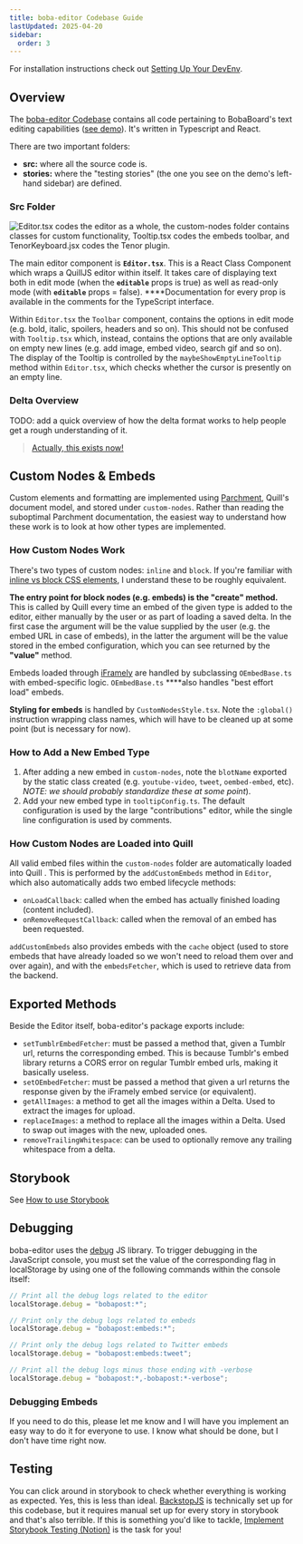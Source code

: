 ```yaml
---
title: boba-editor Codebase Guide
lastUpdated: 2025-04-20
sidebar:
  order: 3
---
```


For installation instructions check out
[Setting Up Your DevEnv](/development/start-developing/before-you-start).

## Overview

The [boba-editor Codebase](https://github.com/BobaBoard/boba-editor) contains
all code pertaining to BobaBoard's text editing capabilities
([see demo](https://boba-editor.netlify.app/)). It's written in Typescript and
React.

There are two important folders:

- **src:** where all the source code is.
- **stories:** where the "testing stories" (the one you see on the demo's
  left-hand sidebar) are defined.

### Src Folder

![Editor.tsx codes the editor as a whole, the custom-nodes folder contains 
classes for custom functionality, Tooltip.tsx codes the embeds toolbar, and 
TenorKeyboard.jsx codes the Tenor plugin.](../../../../assets/img/legacy/classes.png)

The main editor component is **`Editor.tsx`**. This is a React Class Component
which wraps a QuillJS editor within itself. It takes care of displaying text
both in edit mode (when the **`editable`** props is true) as well as read-only
mode (with **`editable`** props = false). \*\*\*\*Documentation for every prop
is available in the comments for the TypeScript interface.

Within `Editor.tsx` the `Toolbar` component, contains the options in edit mode
(e.g. bold, italic, spoilers, headers and so on). This should not be confused
with `Tooltip.tsx` which, instead, contains the options that are only available
on empty new lines (e.g. add image, embed video, search gif and so on). The
display of the Tooltip is controlled by the `maybeShowEmptyLineTooltip` method
within `Editor.tsx`, which checks whether the cursor is presently on an empty
line.

### Delta Overview

TODO: add a quick overview of how the delta format works to help people get a
rough understanding of it.

> [Actually, this exists now!](../boba-editor/the-delta-format)

## Custom Nodes & Embeds

Custom elements and formatting are implemented using
[Parchment](https://github.com/quilljs/parchment), Quill's document model, and
stored under `custom-nodes`. Rather than reading the suboptimal Parchment
documentation, the easiest way to understand how these work is to look at how
other types are implemented.

### How Custom Nodes Work

There's two types of custom nodes: `inline` and `block`. If you're familiar with
[inline vs block CSS elements](https://www.samanthaming.com/pictorials/css-inline-vs-inlineblock-vs-block/),
I understand these to be roughly equivalent.

**The entry point for block nodes (e.g. embeds) is the "create" method.** This
is called by Quill every time an embed of the given type is added to the editor,
either manually by the user or as part of loading a saved delta. In the first
case the argument will be the value supplied by the user (e.g. the embed URL in
case of embeds), in the latter the argument will be the value stored in the
embed configuration, which you can see returned by the **"value"** method.

Embeds loaded through [iFramely](http://iframely.com/) are handled by
subclassing `OEmbedBase.ts` with embed-specific logic. `OEmbedBase.ts`
\*\*\*\*also handles "best effort load" embeds.

**Styling for embeds** is handled by `CustomNodesStyle.tsx`. Note the
`:global()` instruction wrapping class names, which will have to be cleaned up
at some point (but is necessary for now).

### How to Add a New Embed Type

1. After adding a new embed in `custom-nodes`, note the `blotName` exported by
   the static class created (e.g. `youtube-video`, `tweet`, `oembed-embed`,
   etc). _NOTE: we should probably standardize these at some point_).
2. Add your new embed type in `tooltipConfig.ts`. The default configuration is
   used by the large "contributions" editor, while the single line configuration
   is used by comments.

### How Custom Nodes are Loaded into Quill

All valid embed files within the `custom-nodes` folder are automatically loaded
into Quill . This is performed by the `addCustomEmbeds` method in `Editor`,
which also automatically adds two embed lifecycle methods:

- `onLoadCallback`: called when the embed has actually finished loading (content
  included).
- `onRemoveRequestCallback`: called when the removal of an embed has been
  requested.

`addCustomEmbeds` also provides embeds with the `cache` object (used to store
embeds that have already loaded so we won't need to reload them over and over
again), and with the `embedsFetcher`, which is used to retrieve data from the
backend.

## Exported Methods

Beside the Editor itself, boba-editor's package exports include:

- `setTumblrEmbedFetcher`: must be passed a method that, given a Tumblr url,
  returns the corresponding embed. This is because Tumblr's embed library
  returns a CORS error on regular Tumblr embed urls, making it basically
  useless.
- `setOEmbedFetcher`: must be passed a method that given a url returns the
  response given by the iFramely embed service (or equivalent).
- `getAllImages`: a method to get all the images within a Delta. Used to extract
  the images for upload.
- `replaceImages`: a method to replace all the images within a Delta. Used to
  swap out images with the new, uploaded ones.
- `removeTrailingWhitespace`: can be used to optionally remove any trailing
  whitespace from a delta.

## Storybook

See [How to use Storybook](./howtouse-storybook)

## Debugging

boba-editor uses the [debug](https://www.npmjs.com/package/debug) JS library. To
trigger debugging in the JavaScript console, you must set the value of the
corresponding flag in localStorage by using one of the following commands within
the console itself:

```jsx
// Print all the debug logs related to the editor
localStorage.debug = "bobapost:*";

// Print only the debug logs related to embeds
localStorage.debug = "bobapost:embeds:*";

// Print only the debug logs related to Twitter embeds
localStorage.debug = "bobapost:embeds:tweet";

// Print all the debug logs minus those ending with -verbose
localStorage.debug = "bobapost:*,-bobapost:*-verbose";
```

### Debugging Embeds

If you need to do this, please let me know and I will have you implement an easy
way to do it for everyone to use. I know what should be done, but I don't have
time right now.

## Testing

You can click around in storybook to check whether everything is working as
expected. Yes, this is less than ideal.
[BackstopJS](https://github.com/garris/BackstopJS) is technically set up for
this codebase, but it requires manual set up for every story in storybook and
that's also terrible. If this is something you'd like to tackle,
[Implement Storybook Testing (Notion)](https://www.notion.so/Implement-Storybook-Testing-d4d15ca68a3c4183b5cc67fcf8dd7d06)
is the task for you!
